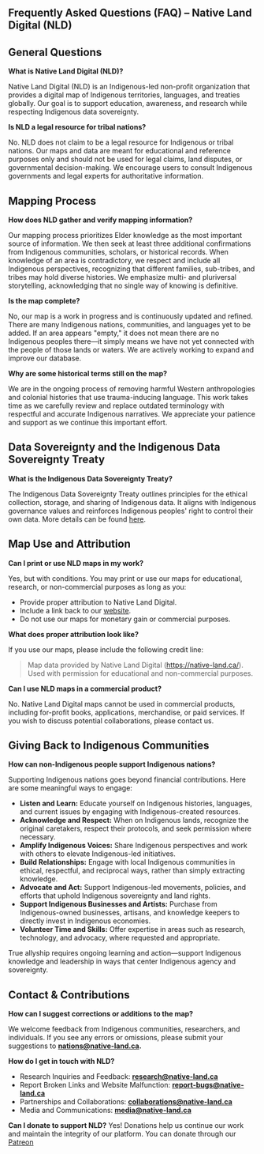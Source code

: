 ## Frequently Asked Questions (FAQ) – Native Land Digital (NLD)

## General Questions

**What is Native Land Digital (NLD)?**

Native Land Digital (NLD) is an Indigenous-led non-profit organization that provides a digital map of Indigenous territories, languages, and treaties globally. Our goal is to support education, awareness, and research while respecting Indigenous data sovereignty. 

**Is NLD a legal resource for tribal nations?**

No. NLD does not claim to be a legal resource for Indigenous or tribal nations. Our maps and data are meant for educational and reference purposes only and should not be used for legal claims, land disputes, or governmental decision-making. We encourage users to consult Indigenous governments and legal experts for authoritative information.

## Mapping Process

**How does NLD gather and verify mapping information?**

Our mapping process prioritizes Elder knowledge as the most important source of information. We then seek at least three additional confirmations from Indigenous communities, scholars, or historical records. When knowledge of an area is contradictory, we respect and include all Indigenous perspectives, recognizing that different families, sub-tribes, and tribes may hold diverse histories. We emphasize multi- and pluriversal storytelling, acknowledging that no single way of knowing is definitive.

**Is the map complete?**

No, our map is a work in progress and is continuously updated and refined. There are many Indigenous nations, communities, and languages yet to be added. If an area appears "empty," it does not mean there are no Indigenous peoples there—it simply means we have not yet connected with the people of those lands or waters. We are actively working to expand and improve our database.

**Why are some historical terms still on the map?**

We are in the ongoing process of removing harmful Western anthropologies and colonial histories that use trauma-inducing language. This work takes time as we carefully review and replace outdated terminology with respectful and accurate Indigenous narratives. We appreciate your patience and support as we continue this important effort.

## Data Sovereignty and the Indigenous Data Sovereignty Treaty

**What is the Indigenous Data Sovereignty Treaty?**

The Indigenous Data Sovereignty Treaty outlines principles for the ethical collection, storage, and sharing of Indigenous data. It aligns with Indigenous governance values and reinforces Indigenous peoples' right to control their own data. More details can be found [here](https://api-docs.native-land.ca/).

## Map Use and Attribution

**Can I print or use NLD maps in my work?**

Yes, but with conditions. You may print or use our maps for educational, research, or non-commercial purposes as long as you:

*   Provide proper attribution to Native Land Digital.
*   Include a link back to our [website](https://native-land.ca/).
*   Do not use our maps for monetary gain or commercial purposes.

**What does proper attribution look like?**

If you use our maps, please include the following credit line:

> Map data provided by Native Land Digital (https://native-land.ca/). Used with permission for educational and non-commercial purposes.

**Can I use NLD maps in a commercial product?**

No. Native Land Digital maps cannot be used in commercial products, including for-profit books, applications, merchandise, or paid services. If you wish to discuss potential collaborations, please contact us.

## Giving Back to Indigenous Communities

**How can non-Indigenous people support Indigenous nations?**

Supporting Indigenous nations goes beyond financial contributions. Here are some meaningful ways to engage:

*   **Listen and Learn:** Educate yourself on Indigenous histories, languages, and current issues by engaging with Indigenous-created resources.
*   **Acknowledge and Respect:** When on Indigenous lands, recognize the original caretakers, respect their protocols, and seek permission where necessary.
*   **Amplify Indigenous Voices:** Share Indigenous perspectives and work with others to elevate Indigenous-led initiatives.
*   **Build Relationships:** Engage with local Indigenous communities in ethical, respectful, and reciprocal ways, rather than simply extracting knowledge.
*   **Advocate and Act:** Support Indigenous-led movements, policies, and efforts that uphold Indigenous sovereignty and land rights.
*   **Support Indigenous Businesses and Artists:** Purchase from Indigenous-owned businesses, artisans, and knowledge keepers to directly invest in Indigenous economies.
*   **Volunteer Time and Skills:** Offer expertise in areas such as research, technology, and advocacy, where requested and appropriate.

True allyship requires ongoing learning and action—support Indigenous knowledge and leadership in ways that center Indigenous agency and sovereignty.

## Contact & Contributions

**How can I suggest corrections or additions to the map?**

We welcome feedback from Indigenous communities, researchers, and individuals. If you see any errors or omissions, please submit your suggestions to **nations@native-land.ca.**

**How do I get in touch with NLD?**

- Research Inquiries and Feedback: **research@native-land.ca**
- Report Broken Links and Website Malfunction: **report-bugs@native-land.ca**
- Partnerships and Collaborations: **collaborations@native-land.ca**
- Media and Communications: **media@native-land.ca**

**Can I donate to support NLD?**
Yes! Donations help us continue our work and maintain the integrity of our platform. You can donate through our [Patreon](https://www.patreon.com/nativeland/about?)
